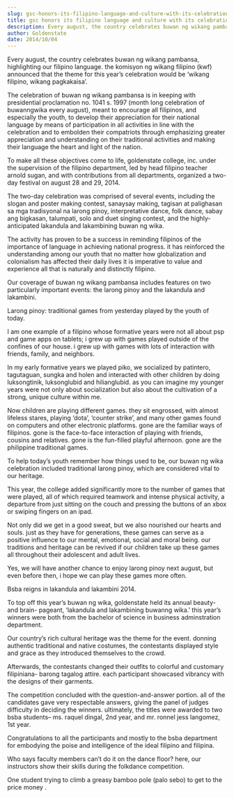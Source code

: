 ```yaml
---
slug: gsc-honors-its-filipino-language-and-culture-with-its-celebration-of-buwan-ng-wikang-pambansa
title: gsc honors its filipino language and culture with its celebration of buwan ng wikang pambansa
description: Every august, the country celebrates buwan ng wikang pambansa, highlighting our filipino language. the komisyon...
author: Goldenstate
date: 2014/10/04
---
```


Every august, the country celebrates buwan ng wikang pambansa, highlighting our filipino language. the komisyon ng wikang filipino (kwf) announced that the theme for this year’s celebration would be ‘wikang filipino, wikang pagkakaisa’.

The celebration of buwan ng wikang pambansa is in keeping with presidential proclamation no. 1041 s. 1997 (month long celebration of buwanngwika every august), meant to encourage all filipinos, and especially the youth, to develop their appreciation for their national language by means of participation in all activities in line with the celebration and to embolden their compatriots through emphasizing greater appreciation and understanding on their traditional activities and making their language the heart and light of the nation.

To make all these objectives come to life, goldenstate college, inc. under the supervision of the filipino department, led by head filipino teacher arnold sugan, and with contributions from all departments, organized a two-day festival on august 28 and 29, 2014.

The two-day celebration was comprised of several events, including the slogan and poster making contest, sanaysay making, tagisan at palighasan sa mga tradisyonal na larong pinoy, interpretative dance, folk dance, sabay ang bigkasan, talumpati, solo and duet singing contest, and the highly-anticipated lakandula and lakambining buwan ng wika.

The activity has proven to be a success in reminding filipinos of the importance of language in achieving national progress. it has reinforced the understanding among our youth that no matter how globalization and colonialism has affected their daily lives it is imperative to value and experience all that is naturally and distinctly filipino.

Our coverage of buwan ng wikang pambansa includes features on two particularly important events: the larong pinoy and the lakandula and lakambini.

Larong pinoy: traditional games from yesterday played by the youth of today.

I am one example of a filipino whose formative years were not all about psp and game apps on tablets; i grew up with games played outside of the confines of our house. i grew up with games with lots of interaction with friends, family, and neighbors.

In my early formative years we played piko, we socialized by patintero, tagutaguan, sungka and holen and interacted with other children by doing luksongtinik, luksonglubid and hilianglubid. as you can imagine my younger years were not only about socialization but also about the cultivation of a strong, unique culture within me.

Now children are playing different games. they sit engrossed, with almost lifeless stares, playing ‘dota’, ‘counter strike’, and many other games found on computers and other electronic platforms. gone are the familiar ways of filipinos. gone is the face-to-face interaction of playing with friends, cousins and relatives. gone is the fun-filled playful afternoon. gone are the philippine traditional games.

To help today’s youth remember how things used to be, our buwan ng wika celebration included traditional larong pinoy, which are considered vital to our heritage.

This year, the college added significantly more to the number of games that were played, all of which required teamwork and intense physical activity, a departure from just sitting on the couch and pressing the buttons of an xbox or swiping fingers on an ipad.

Not only did we get in a good sweat, but we also nourished our hearts and souls. just as they have for generations, these games can serve as a positive influence to our mental, emotional, social and moral being. our traditions and heritage can be revived if our children take up these games all throughout their adolescent and adult lives.

Yes, we will have another chance to enjoy larong pinoy next august, but even before then, i hope we can play these games more often.

Bsba reigns in lakandula and lakambini 2014.

To top off this year’s buwan ng wika, goldenstate held its annual beauty- and brain- pageant, ‘lakandula and lakambining buwanng wika.’ this year’s winners were both from the bachelor of science in business adminstration department.

Our country’s rich cultural heritage was the theme for the event. donning authentic traditional and native costumes, the contestants displayed style and grace as they introduced themselves to the crowd.

Afterwards, the contestants changed their outfits to colorful and customary filipiniana- barong tagalog attire. each participant showcased vibrancy with the designs of their garments.

The competition concluded with the question-and-answer portion. all of the candidates gave very respectable answers, giving the panel of judges difficulty in deciding the winners. ultimately, the titles were awarded to two bsba students– ms. raquel dingal, 2nd year, and mr. ronnel jess langomez, 1st year.

Congratulations to all the participants and mostly to the bsba department for embodying the poise and intelligence of the ideal filipino and filipina.

Who says faculty members can’t do it on the dance floor? here, our instructors show their skills during the folkdance competition.

One student trying to climb a greasy bamboo pole (palo sebo) to get to the price money .